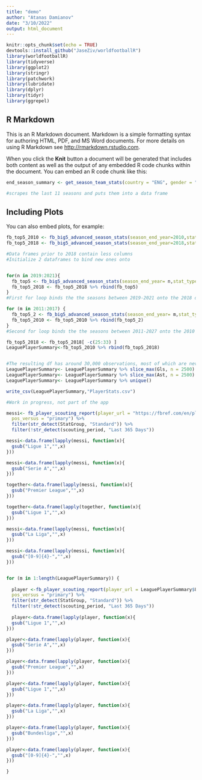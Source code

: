 ```yaml
---
title: "demo"
author: "Atanas Damianov"
date: "3/10/2022"
output: html_document
---
```


```r
knitr::opts_chunk$set(echo = TRUE)
devtools::install_github("JaseZiv/worldfootballR")
library(worldfootballR)
library(tidyverse)
library(ggplot2)
library(stringr)
library(patchwork)
library(lubridate)
library(dplyr)
library(tidyr)
library(ggrepel)
```

## R Markdown

This is an R Markdown document. Markdown is a simple formatting syntax for authoring HTML, PDF, and MS Word documents. For more details on using R Markdown see <http://rmarkdown.rstudio.com>.

When you click the **Knit** button a document will be generated that includes both content as well as the output of any embedded R code chunks within the document. You can embed an R code chunk like this:

```r

end_season_summary <- get_season_team_stats(country = "ENG", gender = "M", season_end_year = c(2010:2021), stat_type = "league_table", tier = '1st')

#scrapes the last 11 seasons and puts them into a data frame

```

## Including Plots

You can also embed plots, for example:


```r

fb_top5_2010 <- fb_big5_advanced_season_stats(season_end_year=2010,stat_type="standard", team_or_player="player")
fb_top5_2018 <- fb_big5_advanced_season_stats(season_end_year=2018,stat_type="standard", team_or_player="player")

#Data frames prior to 2018 contain less columns
#Initialize 2 dataframes to bind new ones onto


for(n in 2019:2021){
  fb_top5 <- fb_big5_advanced_season_stats(season_end_year= n,stat_type="standard", team_or_player="player")
  fb_top5_2018 <- fb_top5_2018 %>% rbind(fb_top5)
}
#First for loop binds the the seasons between 2019-2021 onto the 2018 df

for (m in 2011:2017) {
  fb_top5_2 <- fb_big5_advanced_season_stats(season_end_year= m,stat_type="standard", team_or_player="player")
  fb_top5_2010 <- fb_top5_2010 %>% rbind(fb_top5_2)
}
#Second for loop binds the the seasons between 2011-2027 onto the 2010 df

fb_top5_2018 <- fb_top5_2018[ -c(25:33) ]
LeaguePlayerSummary<-fb_top5_2010 %>% rbind(fb_top5_2018)


#The resulting df has around 30,000 observations, most of which are never used 
LeaguePlayerSummary<- LeaguePlayerSummary %>% slice_max(Gls, n = 2500) 
LeaguePlayerSummary<- LeaguePlayerSummary %>% slice_max(Ast, n = 2500) 
LeaguePlayerSummary<- LeaguePlayerSummary %>% unique()

write_csv(LeaguePlayerSummary,"PlayerStats.csv")
```

```r
#Work in progress, not part of the app

messi<- fb_player_scouting_report(player_url = "https://fbref.com/en/players/d70ce98e/Lionel-Messi",
  pos_versus = "primary") %>%
  filter(str_detect(StatGroup, "Standard")) %>%
  filter(!str_detect(scouting_period, "Last 365 Days"))

messi<-data.frame(lapply(messi, function(x){
  gsub("Ligue 1","",x)
}))

messi<-data.frame(lapply(messi, function(x){
  gsub("Serie A","",x)
}))

together<-data.frame(lapply(messi, function(x){
  gsub("Premier League","",x)
}))

together<-data.frame(lapply(together, function(x){
  gsub("Ligue 1","",x)
}))

messi<-data.frame(lapply(messi, function(x){
  gsub("La Liga","",x)
}))

messi<-data.frame(lapply(messi, function(x){
  gsub("[0-9]{4}-","",x)
}))


for (m in 1:length(LeaguePlayerSummary)) {
  
  player <-fb_player_scouting_report(player_url = LeaguePlayerSummary$Url[m],
  pos_versus = "primary") %>%
  filter(str_detect(StatGroup, "Standard")) %>%
  filter(!str_detect(scouting_period, "Last 365 Days"))
  
  player<-data.frame(lapply(player, function(x){
  gsub("Ligue 1","",x)
}))

player<-data.frame(lapply(player, function(x){
  gsub("Serie A","",x)
}))

player<-data.frame(lapply(player, function(x){
  gsub("Premier League","",x)
}))

player<-data.frame(lapply(player, function(x){
  gsub("Ligue 1","",x)
}))

player<-data.frame(lapply(player, function(x){
  gsub("La Liga","",x)
}))

player<-data.frame(lapply(player, function(x){
  gsub("Bundesliga","",x)
}))

player<-data.frame(lapply(player, function(x){
  gsub("[0-9]{4}-","",x)
}))

}
```

